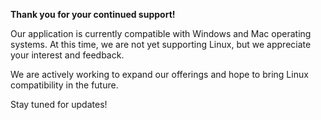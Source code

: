 
**Thank you for your continued support!**

Our application is currently compatible with Windows and Mac operating systems. At this time, we are not yet supporting Linux, but we appreciate your interest and feedback.

We are actively working to expand our offerings and hope to bring Linux compatibility in the future. 

Stay tuned for updates!


